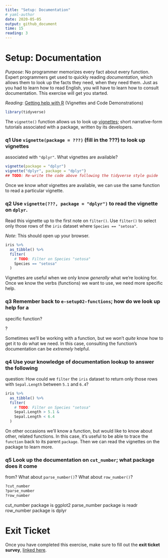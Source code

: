 ---
title: "Setup: Documentation"
# yaml-author
date: 2020-05-05
output: github_document
time: 15
reading: 3
---

# Setup: Documentation

*Purpose*: No programmer memorizes every fact about every function. Expert
programmers get used to quickly reading *documentation*, which allows them to
look up the facts they need, when they need them. Just as you had to learn how
to read English, you will have to learn how to consult documentation. This
exercise will get you started.

*Reading*: [Getting help with R](https://www.r-project.org/help.html) (Vignettes and Code Demonstrations)

```{r setup}
library(tidyverse)
```

The `vignette()` function allows us to look up
[vignettes](https://stat.ethz.ch/R-manual/R-devel/library/utils/html/vignette.html);
short narrative-form tutorials associated with a package, written by its
developers.

### __q1__ Use `vignette(package = ???)` (fill in the ???) to look up vignettes
associated with `"dplyr"`. What vignettes are available?

```{r q1-task, eval=FALSE}
vignette(package = "dplyr")
vignette("dplyr", package = "dplyr")
## TODO: Re-write the code above following the tidyverse style guide
```


Once we know *what* vignettes are available, we can use the same function to
read a particular vignette.

### __q2__ Use `vignette(???, package = "dplyr")` to read the vignette on `dplyr`.
Read this vignette up to the first note on `filter()`. Use `filter()` to select
only those rows of the `iris` dataset where `Species == "setosa"`.

*Note*: This should open up your browser.

```{r q2-task}
iris %>%
  as_tibble() %>%
  filter(
    # TODO: Filter on Species "setosa"
    Species == "setosa"
  )
```

Vignettes are useful when we only know *generally* what we're looking for. Once
we know the verbs (functions) we want to use, we need more specific help.

### __q3__ Remember back to `e-setup02-functions`; how do we look up help for a
specific function?

?

Sometimes we'll be working with a function, but we won't *quite* know how to get
it to do what we need. In this case, consulting the function's documentation can
be *extremely* helpful.

### __q4__ Use your knowledge of documentation lookup to answer the following
question: How could we `filter` the `iris` dataset to return only those rows
with `Sepal.Length` between `5.1` and `6.4`?

```{r q3-task}
iris %>%
  as_tibble() %>%
  filter(
    # TODO: Filter on Species "setosa"
    Sepal.Length > 5.1 & 
    Sepal.Length < 6.4
  )

```


On other occasions we'll know a function, but would like to know about other,
related functions. In this case, it's useful to be able to trace the `function`
back to its parent `package`. Then we can read the vignettes on the package to
learn more.

### __q5__ Look up the documentation on `cut_number`; what package does it come
from? What about `parse_number()`? What about `row_number()`?

```{r}
?cut_number
?parse_number
?row_number
```
cut_number package is ggplot2
parse_number package is readr
row_number package is dplyr

<!-- include-exit-ticket -->
# Exit Ticket
<!-- -------------------------------------------------- -->

Once you have completed this exercise, make sure to fill out the **exit ticket survey**, [linked here](https://docs.google.com/forms/d/e/1FAIpQLSeuq2LFIwWcm05e8-JU84A3irdEL7JkXhMq5Xtoalib36LFHw/viewform?usp=pp_url&entry.693978880=e-setup03-docs-assignment.Rmd).

